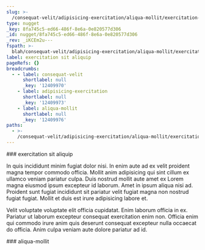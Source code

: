 ```yaml
---
slug: >-
  /consequat-velit/adipisicing-exercitation/aliqua-mollit/exercitation-sit-aliquip
type: nugget
_key: 8fa745c5-ed66-486f-8e6a-0e820577d306
_id: nugget/8fa745c5-ed66-486f-8e6a-0e820577d306
_rev: _iKCEm2u---
fspath: >-
  blah/consequat-velit/adipisicing-exercitation/aliqua-mollit/exercitation-sit-aliquip.md
label: exercitation sit aliquip
pageRefs: {}
breadcrumbs:
  - - label: consequat-velit
      shortlabel: null
      _key: '12409970'
    - label: adipisicing-exercitation
      shortlabel: null
      _key: '12409973'
    - label: aliqua-mollit
      shortlabel: null
      _key: '12409976'
paths:
  - >-
    /consequat-velit/adipisicing-exercitation/aliqua-mollit/exercitation-sit-aliquip
---
```


<NuggetArea>
<Nugget slug="/consequat-velit/adipisicing-exercitation/aliqua-mollit/exercitation-sit-aliquip" type="nugget" _key="8fa745c5-ed66-486f-8e6a-0e820577d306" _id="nugget/8fa745c5-ed66-486f-8e6a-0e820577d306" _rev="_iKCEm2u---" fspath="blah/consequat-velit/adipisicing-exercitation/aliqua-mollit/exercitation-sit-aliquip.md" label="exercitation sit aliquip" paths="/consequat-velit/adipisicing-exercitation/aliqua-mollit/exercitation-sit-aliquip">
<NuggetBody>
### exercitation sit aliquip

In quis incididunt minim fugiat dolor nisi. In enim aute ad ex velit proident magna tempor commodo officia. Mollit anim adipisicing qui sint cillum ex ullamco veniam pariatur culpa. Duis nostrud mollit aute amet ex Lorem magna eiusmod ipsum excepteur id laborum. Amet in ipsum aliqua nisi ad. Proident sunt fugiat incididunt sit pariatur velit fugiat magna non nostrud fugiat fugiat. Mollit et duis est irure adipisicing labore et.

Velit voluptate voluptate elit officia cupidatat. Enim laborum officia in ex. Pariatur ut laborum excepteur consequat exercitation enim non. Officia enim qui commodo irure anim quis deserunt consequat excepteur nulla occaecat do officia. Anim culpa veniam aute dolore pariatur ad id.

</NuggetBody>
<Breadcrumbs>
<Crumbs>
<Crumb _key="12409970" label="consequat-velit" /><Crumb _key="12409973" label="adipisicing-exercitation" /><Crumb _key="12409976" label="aliqua-mollit" />
</Crumbs>
</Breadcrumbs>
</Nugget>

<NuggetsInbound>
</NuggetsInbound>
<NuggetsOutbound>
</NuggetsOutbound>
</NuggetArea>
<PassagesInbound>
<Passage direction="inbound" type="passage" _key="12409976" _id="passage/12409976" _rev="_iKCEm2q--_" label="aliqua-mollit" passage="aliqua-mollit" fspath="blah/consequat-velit/adipisicing-exercitation/aliqua-mollit" paths="/consequat-velit/adipisicing-exercitation/aliqua-mollit" slug="/consequat-velit/adipisicing-exercitation/aliqua-mollit">
<NuggetBody>
### aliqua-mollit

</NuggetBody>
<Breadcrumbs>
<Crumbs>
<Crumb _key="12409970" label="consequat-velit" /><Crumb _key="12409973" label="adipisicing-exercitation" />
</Crumbs>
</Breadcrumbs>
</Passage>

</PassagesInbound>
<PassagesOutbound>
</PassagesOutbound>
